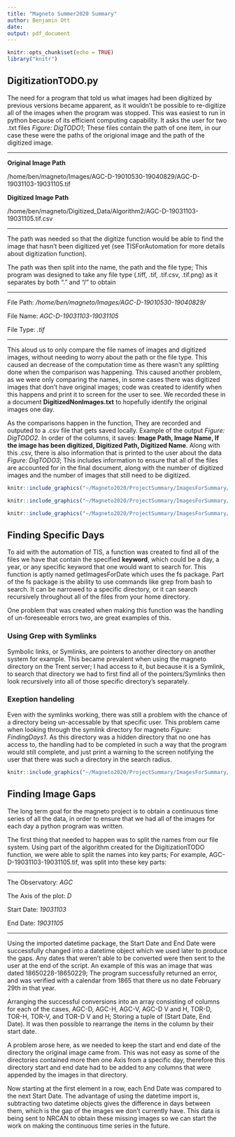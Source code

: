 ```yaml
---
title: "Magneto Summer2020 Summary"
author: Benjamin Ott
date: 
output: pdf_document
---
```



```r
knitr::opts_chunk$set(echo = TRUE)
library("knitr")
```

## DigitizationTODO.py 

The need for a program that told us what images had been digitized by previous versions became apparent, as it wouldn't be possible to re-digitize all of the images when the program was stopped.  This was easiest to run in python because of its efficient computing capability.  It asks the user for two .txt files *Figure: DigTODO1*; These files contain the path of one item, in our case these were the paths of the origional image and the path of the digitized image.



***

**Original Image Path**

/home/ben/magneto/Images/AGC-D-19010530-19040829/AGC-D-19031103-19031105.tif

**Digitized Image Path**

/home/ben/magneto/Digitized_Data/Algorithm2/AGC-D-19031103-19031105.tif.csv

***

The path was needed so that the digitize function would be able to find the image that hasn't been digitized yet (see TISForAutomation for more details about digitization function).  

  The path was then split into the name, the path and the file type;  This program was designed to take any file type (.tiff, .tif, .tif.csv, .tif.png) as it separates by both "." and "/" to obtain

***

File Path: */home/ben/magneto/Images/AGC-D-19010530-19040829/*

File Name: *AGC-D-19031103-19031105*

File Type: *.tif*

***

This aloud us to only compare the file names of images and digitized images, without needing to worry about the path or the file type.  This caused an decrease of the computation time as there wasn't any splitting done when the comparison was happening.  This caused another problem, as we were only comparing the names, in some cases there was digitized images that don't have original images;  code was created to identify when this happens and print it to screen for the user to see.  We recorded these in a document **DigitizedNonImages.txt** to hopefully identify the original images one day.



As the comparisons happen in the function, They are recorded and outputed to a .csv file that gets saved locally. Example of the output *Figure: DigTODO2*.  In order of the columns, it saves:  **Image Path, Image Name, If the image has been digitized, Digitized Path, Digitized Name**.  Along with this .csv, there is also information that is printed to the user about the data *Figure: DigTODO3*;  This includes information to ensure that all of the files are accounted for in the final document, along with the number of digitized images and the number of images that still need to be digitized.


```r
knitr::include_graphics("~/Magneto2020/ProjectSummary/ImagesForSummary/digTODOUserInput.png")
```

```r
knitr::include_graphics("~/Magneto2020/ProjectSummary/ImagesForSummary/DigOutputcsv.png")
```

```r
knitr::include_graphics("~/Magneto2020/ProjectSummary/ImagesForSummary/DigUsrOutput.png")
```




## Finding Specific Days

To aid with the automation of TIS, a function was created to find all of the files we have that contain the specified **keyword**, which could be a day, a year, or any specific keyword that one would want to search for.  This function is aptly named getImagesForDate which uses the fs package. Part of the fs package is the ability to use commands like grep from bash to search.  It can be narrowed to a specific directory, or it can search recursively throughout all of the files from your home directory.

One problem that was created when making this function was the handling of un-foreseeable errors two, are great examples of this.

### Using Grep with Symlinks

Symbolic links, or Symlinks, are pointers to another directory on another system for example.  This became prevalent when using the magneto directory on the Trent server; I had access to it, but because it is a Symlink, to search that directory we had to first find all of the pointers/Symlinks then look recursively into all of those specific directory's separately.

### Exeption handeling

Even with the symlinks working, there was still a problem with the chance of a directory being un-accessable by that specific user.  This problem came when looking through the symlink directory for magneto *Figure: FindingDays1*.  As this directory was a hidden directory that no one has access to, the handling had to be completed in such a way that the program would still complete, and just print a warning to the screen notifying the user that there was such a directory in the search radius.





```r
knitr::include_graphics("~/Magneto2020/ProjectSummary/ImagesForSummary/permissionDeniedErrorGetimages.png")
```

## Finding Image Gaps

The long term goal for the magneto project is to obtain a continuous time series of all the data, in order to ensure that we had all of the images for each day a python program was written. 

The first thing that needed to happen was to split the names from our file system.  Using part of the algorithm created for the DigitizationTODO function, we were able to split the names into key parts; For example, AGC-D-19031103-19031105.tif, was split into these key parts:

***

The Observatory: *AGC*

The Axis of the plot: *D*

Start Date: *19031103*

End Date: *19031105*

***

Using the imported datetime package, the Start Date and End Date were successfully changed into a datetime object which we used later to produce the gaps.  Any dates that weren't able to be converted were then sent to the user at the end of the script.  An example of this was an image that was dated 18650228-18650229; The program successfully returned an error, and was verified with a calendar from 1865 that there us no date February 29th in that year.

Arranging the successful conversions into an array consisting of columns for each of the cases,  AGC-D, AGC-H, AGC-V, AGC-D V and H, TOR-D, TOR-H, TOR-V, and TOR-D V and H; Storing a tuple of (Start Date, End Date).  It was then possible to rearrange the items in the column by their start date. 

A problem arose here, as we needed to keep the start and end date of the directory the original image came from.  This was not easy as some of the directories contained more then one Axis from a specific day, therefore this directory start and end date had to be added to any columns that were appended by the images in that directory. 

Now starting at the first element in a row, each End Date was compared to the next Start Date.  The advantage of using the datetime import is, subtracting two datetime objects gives the difference in days between them, which is the gap of the images we don't currently have.  This data is being sent to NRCAN to obtain these missing images so we can start the work on making the continuous time series in the future.
